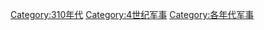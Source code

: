 [[Category:310年代|Category:310年代]]
[[Category:4世纪军事|Category:4世纪军事]]
[[Category:各年代军事|Category:各年代军事]]